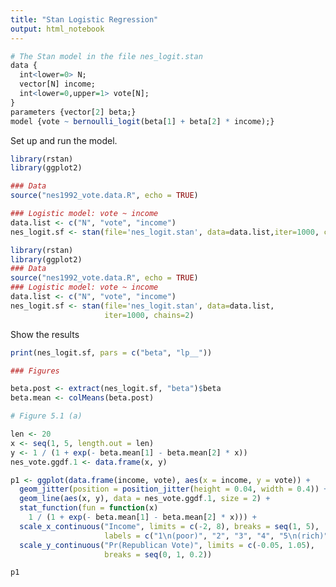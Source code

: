 ```yaml
---
title: "Stan Logistic Regression"
output: html_notebook
---
```

```r
# The Stan model in the file nes_logit.stan
data {
  int<lower=0> N;
  vector[N] income;
  int<lower=0,upper=1> vote[N];
}
parameters {vector[2] beta;}
model {vote ~ bernoulli_logit(beta[1] + beta[2] * income);}
```  
Set up and run the model.
```r
library(rstan)
library(ggplot2)

### Data
source("nes1992_vote.data.R", echo = TRUE)

### Logistic model: vote ~ income
data.list <- c("N", "vote", "income")
nes_logit.sf <- stan(file='nes_logit.stan', data=data.list,iter=1000, chains=2)
```  
```r
library(rstan)
library(ggplot2)
### Data
source("nes1992_vote.data.R", echo = TRUE)
### Logistic model: vote ~ income
data.list <- c("N", "vote", "income")
nes_logit.sf <- stan(file='nes_logit.stan', data=data.list,
                     iter=1000, chains=2)
```  
Show the results
```r
print(nes_logit.sf, pars = c("beta", "lp__"))
```

```r
### Figures

beta.post <- extract(nes_logit.sf, "beta")$beta
beta.mean <- colMeans(beta.post)

# Figure 5.1 (a)

len <- 20
x <- seq(1, 5, length.out = len)
y <- 1 / (1 + exp(- beta.mean[1] - beta.mean[2] * x))
nes_vote.ggdf.1 <- data.frame(x, y)

p1 <- ggplot(data.frame(income, vote), aes(x = income, y = vote)) +
  geom_jitter(position = position_jitter(height = 0.04, width = 0.4)) +
  geom_line(aes(x, y), data = nes_vote.ggdf.1, size = 2) +
  stat_function(fun = function(x)
    1 / (1 + exp(- beta.mean[1] - beta.mean[2] * x))) +
  scale_x_continuous("Income", limits = c(-2, 8), breaks = seq(1, 5),
                     labels = c("1\n(poor)", "2", "3", "4", "5\n(rich)")) +
  scale_y_continuous("Pr(Republican Vote)", limits = c(-0.05, 1.05),
                     breaks = seq(0, 1, 0.2))
``` 

```r
p1
```     







